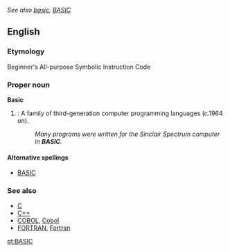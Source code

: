 ''See also [[basic]], [[BASIC]]''

==English==

===Etymology===
Beginner's All-purpose Symbolic Instruction Code

===Proper noun===
'''Basic'''
#{{complang}}: A family of third-generation computer programming languages (c.1964 on).
#:''Many programs were written for the Sinclair Spectrum computer in '''BASIC'''.''

====Alternative spellings====
*[[BASIC]]

===See also===
*[[C]]
*[[C++]]
*[[COBOL]], [[Cobol]]
*[[FORTRAN]], [[Fortran]]

{{wikipedia}}
[[pt:BASIC]]